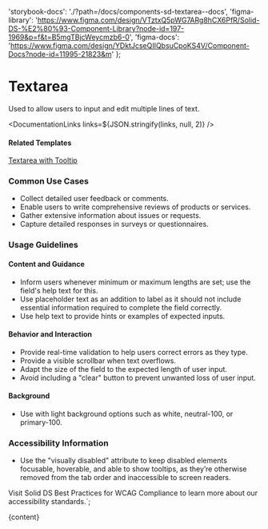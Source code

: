 

  'storybook-docs': './?path=/docs/components-sd-textarea--docs',
  'figma-library':
    'https://www.figma.com/design/VTztxQ5pWG7ARg8hCX6PfR/Solid-DS-%E2%80%93-Component-Library?node-id=197-1969&p=f&t=B5mgTBjcWeycmzb6-0',
  'figma-docs': 'https://www.figma.com/design/YDktJcseQIIQbsuCpoKS4V/Component-Docs?node-id=11995-21823&m'
};

# Textarea

Used to allow users to input and edit multiple lines of text.

<DefaultStory />

<DocumentationLinks links=${JSON.stringify(links, null, 2)} />

#### Related Templates

[Textarea with Tooltip](./?path=/docs/templates-tooltip--docs)

### Common Use Cases

- Collect detailed user feedback or comments.
- Enable users to write comprehensive reviews of products or services.
- Gather extensive information about issues or requests.
- Capture detailed responses in surveys or questionnaires.

### Usage Guidelines

#### Content and Guidance

- Inform users whenever minimum or maximum lengths are set; use the field's help text for this.
- Use placeholder text as an addition to label as it should not include essential information required to complete the field correctly.
- Use help text to provide hints or examples of expected inputs.

#### Behavior and Interaction

- Provide real-time validation to help users correct errors as they type.
- Provide a visible scrollbar when text overflows.
- Adapt the size of the field to the expected length of user input.
- Avoid including a "clear" button to prevent unwanted loss of user input.

#### Background

- Use with light background options such as white, neutral-100, or primary-100.

### Accessibility Information

- Use the "visually disabled" attribute to keep disabled elements focusable, hoverable, and able to show tooltips, as they’re otherwise removed from the tab order and inaccessible to screen readers.

Visit <sd-link href="https://www.figma.com/design/YDktJcseQIIQbsuCpoKS4V/Component-Docs?node-id=10708-5011&t=Z1FxSGWkmXG5r5sw-4" target="_blank">Solid DS Best Practices for WCAG Compliance</sd-link> to learn more about our accessibility standards.`;

<Meta title="Components/sd-textarea/Overview" />

<OverviewFormatter story={SdTextareaStories.Default}>{content}</OverviewFormatter>
